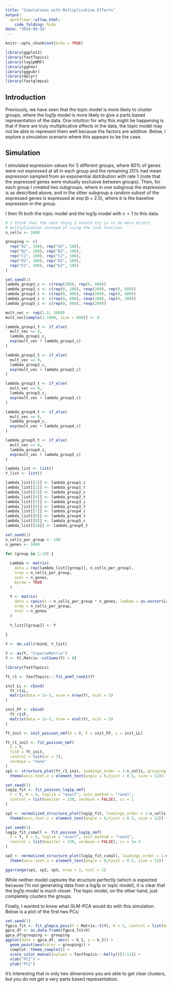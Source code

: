 ```yaml
---
title: "Simulations with Multiplicative Effects"
output:
  workflowr::wflow_html:
    code_folding: hide
date: "2024-09-26"
---
```


```r
knitr::opts_chunk$set(echo = TRUE)
```

```r
library(ggplot2)
library(fastTopics)
library(log1pNMF)
library(ggh4x)
library(ggpubr)
library(dplyr)
library(fastglmpca)
```

## Introduction

Previously, we have seen that the topic model is more likely to cluster groups, where the log1p model is more likely to give a parts based representation of the data. One intuition for why this might be happening is that if there are truly multiplicative effects in the data, the topic model may not be able to represent them well because the factors are additive. Below, I explore a simulation scenario where this appears to be the case.

## Simulation

I simulated expression values for $5$ different groups, where $80\%$ of genes were not expressed at all in each group and the remaining $20\%$ had mean expression sampled from an exponential distribution with rate $1$ (note that the expressed genes were mutually exclusive between groups). Then, for each group I created two subgroups, where in one subgroup the expression is as described above, and in the other subgroup a random subset of the expressed genes is expressed at $\exp(b + 2.5)$, where $b$ is the baseline expression in the group. 

I then fit both the topic model and the log1p model with $c = 1$ to this data. 

```r
# I think that the next thing I should try is to do more direct
# multiplication instead of using the link function
n_cells <- 1000

grouping <- c(
  rep("A1", 100), rep("A2", 100),
  rep("B1", 100), rep("B2", 100),
  rep("C1", 100), rep("C2", 100),
  rep("D1", 100), rep("D2", 100),
  rep("E1", 100), rep("E2", 100)
)

set.seed(1)
lambda_group1_c <- c(rexp(200), rep(0, 800))
lambda_group2_c <- c(rep(0, 200), rexp(200), rep(0, 600))
lambda_group3_c <- c(rep(0, 400), rexp(200), rep(0, 400))
lambda_group4_c <- c(rep(0, 600), rexp(200), rep(0, 200))
lambda_group5_c <- c(rep(0, 800), rexp(200))

mult_vec <- rep(2.5, 1000)
mult_vec[sample(1:1000, size = 800)] <- 0

lambda_group1_t <- if_else(
  mult_vec == 0,
  lambda_group1_c,
  exp(mult_vec + lambda_group1_c)
)

lambda_group2_t <- if_else(
  mult_vec == 0,
  lambda_group2_c,
  exp(mult_vec + lambda_group2_c)
)

lambda_group3_t <- if_else(
  mult_vec == 0,
  lambda_group3_c,
  exp(mult_vec + lambda_group3_c)
)

lambda_group4_t <- if_else(
  mult_vec == 0,
  lambda_group4_c,
  exp(mult_vec + lambda_group4_c)
)

lambda_group5_t <- if_else(
  mult_vec == 0,
  lambda_group4_c,
  exp(mult_vec + lambda_group5_c)
)

lambda_list <- list()
Y_list <- list()

lambda_list[[1]] <- lambda_group1_c
lambda_list[[2]] <- lambda_group1_t
lambda_list[[3]] <- lambda_group2_c
lambda_list[[4]] <- lambda_group2_t
lambda_list[[5]] <- lambda_group3_c
lambda_list[[6]] <- lambda_group3_t
lambda_list[[7]] <- lambda_group4_c
lambda_list[[8]] <- lambda_group4_t
lambda_list[[9]] <- lambda_group5_c
lambda_list[[10]] <- lambda_group5_t

set.seed(1)
n_cells_per_group <- 100
n_genes <- 1000

for (group in 1:10) {
  
  Lambda <- matrix(
    data = rep(lambda_list[[group]], n_cells_per_group),
    nrow = n_cells_per_group,
    ncol = n_genes,
    byrow = TRUE
  )
  
  Y <- matrix(
    data = rpois(n = n_cells_per_group * n_genes, lambda = as.vector(Lambda)),
    nrow = n_cells_per_group,
    ncol = n_genes
  )
  
  Y_list[[group]] <- Y
  
}

Y <- do.call(rbind, Y_list)

Y <- as(Y, "CsparseMatrix")
Y <- Y[,Matrix::colSums(Y) > 0]

library(fastTopics)

ft_r1 <- fastTopics:::fit_pnmf_rank1(Y)

init_LL <- cbind(
  ft_r1$L,
  matrix(data = 1e-5, nrow = nrow(Y), ncol = 5)
)

init_FF <- cbind(
  ft_r1$F,
  matrix(data = 1e-5, nrow = ncol(Y), ncol = 5)
)

ft_init <- init_poisson_nmf(X = Y, F = init_FF, L = init_LL)

ft_r1_init <- fit_poisson_nmf(
  X = Y, 
  fit0 = ft_init, 
  control = list(nc = 7),
  verbose = "none"
)
sp1 <- structure_plot(ft_r1_init, loadings_order = 1:n_cells, grouping = grouping, gap = 10) +
  theme(axis.text.x = element_text(angle = 0,hjust = 0.5, size = 12)) + ylab("Membership") + ggtitle("Topic Model")

set.seed(1)
log1p_fit <- fit_poisson_log1p_nmf(
  Y = Y, K = 6, loglik = "exact", init_method = "rank1",
  control = list(maxiter = 250, verbose = FALSE), cc = 1
)

sp2 <- normalized_structure_plot(log1p_fit, loadings_order = 1:n_cells, grouping = grouping, gap = 10, topics = c(1, rev(2:6))) +
  theme(axis.text.x = element_text(angle = 0,hjust = 0.5, size = 12)) + ylab("Membership") + ggtitle("log1p Model (c = 1)")

set.seed(1)
log1p_fit_csmall <- fit_poisson_log1p_nmf(
  Y = Y, K = 6, loglik = "exact", init_method = "rank1",
  control = list(maxiter = 250, verbose = FALSE), cc = 1e-3
)

sp3 <- normalized_structure_plot(log1p_fit_csmall, loadings_order = 1:n_cells, grouping = grouping, gap = 10, topics = c(1, rev(2:6))) +
  theme(axis.text.x = element_text(angle = 0,hjust = 0.5, size = 12)) + ylab("Membership") + ggtitle("log1p Model (c = 1e-3)")

```

```r
ggarrange(sp1, sp2, sp3, nrow = 3, ncol = 1)
```

While neither model captures the structure perfectly (which is expected because I'm not generating data from a log1p or topic model), it is clear that the log1p model is much closer. The topic model, on the other hand, just completely clusters the groups.

Finally, I wanted to know what GLM-PCA would do with this simulation. Below is a plot of the first two PCs:

```r
set.seed(1)
fgpca_fit <- fit_glmpca_pois(Y = Matrix::t(Y), K = 2, control = list(maxiter = 350))
gpca_df <- as.data.frame(fgpca_fit$V)
gpca_df$grouping <- grouping
ggplot(data = gpca_df, aes(x = k_1, y = k_2)) +
  geom_point(aes(color = grouping)) +
  cowplot::theme_cowplot() +
  scale_color_manual(values = fastTopics:::kelly()[2:11]) +
  xlab("PC1") +
  ylab("PC2")
```

It's interesting that in only two dimensions you are able to get clear clusters, but you do not get a very parts based representation.
